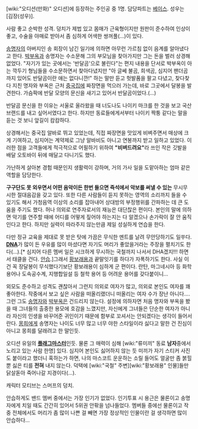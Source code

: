 [wiki:"오디션(만화)" 오디션]에 등장하는 주인공 중 1명. 담당파트는 [[베이스]]. 성우는 [김장(성우)].

사람 좋고 순박한 성격. 덩치가 제법 있고 몸매가 근육형이지만 원판이 준수하여 인상이 좋고, 수술을 야매로 받아서 좀 심하게 어색한 쌍꺼풀(…)이 있다.

[[송명자]]의 아버지인 송 회장이 남긴 일기에 의하면 아무런 가르침 없이 음계를 알아냈다고 한다. [[박부옥]]과 송명자는 수소문해 그의 부모님을 찾아가지만 그는 돈을 벌러 상경해 없었다. "자기가 있는 곳에서는 '반달곰'으로 불린다"는 편지 내용을 단서로 박부옥이 아는 깍두기 형님들을 수소문하면서 찾아다녔지만 "아 글쎄 불곰, 희색곰, 심지어 팬더곰까지 있어도 반달곰이란 애는 없다니깐!" 하는 말만 듣고 헛발품을 팔고 다녔고, 찾다찾다 지친 명자와 부옥은 근처 [[중국집]]에 짜장면을 먹으러 가는데, 바로 그곳에서 달봉을 발견한다. 가슴팍에 반달 모양의 문신을 새기고 있어서 반달곰이었다.(…)

반달곰 문신을 한 이유는 서울로 올라왔을 때 너도나도 나이키 마크를 한 것을 보고 국산 브랜드를 내고 싶어서였다고 한다. 하지만 동료들에게서부터 나이키 짝퉁 같다는 말을 듣는 것 보니 앞길이 캄캄하다.

상경해서는 중국집 알바로 뛰고 있었는데, 직접 짜장면을 맛있게 비벼주면서 매상에 크게 기여하고, 심지어는 계약제로 그냥 알바비도 아니고 연봉까지 받고 일하고 있었다. 이러한 점을 고객들에게 적극적으로 어필하기 위하여 '''"비벼드려요"'''라 쓰인 작은 깃발을 배달 오토바이 뒤에 매달고 다니기도 했다.

가난하게 살아본 경험 때문인지 생활력이 강하며, 거의 가사 일을 도맡아하는 엄마 같은 역할을 담당한다. 

'''구구단도 못 외우면서 어떤 음악이든 한번 들으면 즉석에서 악보를 써낼 수 있는''' 무시무시한 절대음감을 갖고 있다. 또한 다른 사람들이 듣지 못하는 영역의 소리까지 들을 수 있기도 해서 가청음역 이상의 소리를 잡아내어 상대방의 부정행위를 간파하는 데 큰 도움을 주기도 했다. 허나 의외로 연주자로서의 재능은 대단찮은 편이다. 본인의 말에 의하면 악기를 연주할 때에 어디를 어떻게 짚어야 하는지는 다 알겠으나 손가락이 잘 안 움직인다고 한다. 하지만 실력이 따라주지 않는만큼 제일 성실하게 연습을 한다. 

다만 정규 교육을 제대로 못 받은 탓에 가끔은 무식한 멘트를 날려 무안당하기도 일쑤다. '''[[DNA]]'''가 많이 든 우유를 많이 마셨다면 자기도 머리가 좋았을거라는 주장을 펼치기도 한다(...).[* 심지어 다른 멤버 일은 시크하게 무시하는 국철까지 나서서 DHA겠지!!! 하면서 태클을 건다. [[안습]].]그래서 [[황보래용]]과 끝말잇기를 하다가 자폭하기도 한다. 사실 이건 꼭 장달봉이 무식했다기보단 황보래용이 심하게 군 편이다. 란탄, 마그네시아 등 화학 용어나 도속공수계, 지행합일설 등 철학 용어 등 어려운 용어를 갖다붙이니...

외모도 준수하고 성격도 괜찮아서 그런지 의외로 여자가 많고, 의외로 본인도 여자를 꽤 좋아한다. 작중에서 보고 싶은 사람을 떠올리랬더니 떠올리는 여자 수가 장난 아니다…. 그런 그도 [[송명자]]와 [[박부옥]]은 건드리지 않는다. 설정에 의하자면 처음 명자와 부옥을 봤을 때 그녀들의 출중한 용모에 호감을 느꼈지만, 자신에게 그녀들은 단순한 여자가 아니라 자신의 인생을 바꾸어준 귀인이기 때문에 함부로 꼬셔서는 안되겠다는 생각이 들어서란다. [[몽희]]에게 송명자는 나이도 너무 많고 너무 야한 스타일이라 싫다고 말한 건 진심이 아니고 몽희를 달래려고 한 말인듯. 

오디션 유일의 '''[[플래그]]마스터'''인듯. 물론 그 매력이 심해 [wiki:"류미끼" 동료 '''남자'''중에서 노리고 있는 사람 한명] 있다. 심지어 본인도 싫어하지 않는 듯 미끼가 자기 스티커 사진도 붙이라고 했더니 혹하는가 하면, 나의 마스코트 운운하는 소릴 들어도 얼굴만 좀 붉힐 뿐 싫은 티를 '''전혀''' 내지 않는다. 덕택에 [wiki:"국철" 주변][wiki:"황보래용" 인물]들만 닭살돋아 죽어나갈 지경이다(...).

캐릭터 모티브는 스머프의 덩치.

안습하게도 밴드 멤버 중에서는 가장 인기가 없었다. 인기투표 시 용근은 물론이고 송명자에게 치일 때도 간간히 있어서 5위권 안팎을 넘나들었다. 멤버들 중에선 물론이고 작중 전체에서도 머리가 좀 많이 나쁜 걸 빼면 가장 정상적인 인물이란 걸 생각하면 많이 안습하다...
